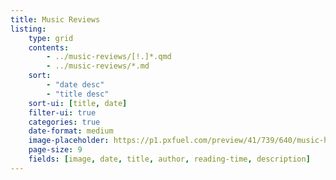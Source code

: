 ```yaml
---
title: Music Reviews
listing:
    type: grid
    contents:
        - ../music-reviews/[!.]*.qmd
        - ../music-reviews/*.md
    sort:
        - "date desc"
        - "title desc"
    sort-ui: [title, date]
    filter-ui: true
    categories: true
    date-format: medium
    image-placeholder: https://p1.pxfuel.com/preview/41/739/640/music-headphones-headset-listening-earphone-sound.jpg # creative commons license
    page-size: 9
    fields: [image, date, title, author, reading-time, description]
---
```

